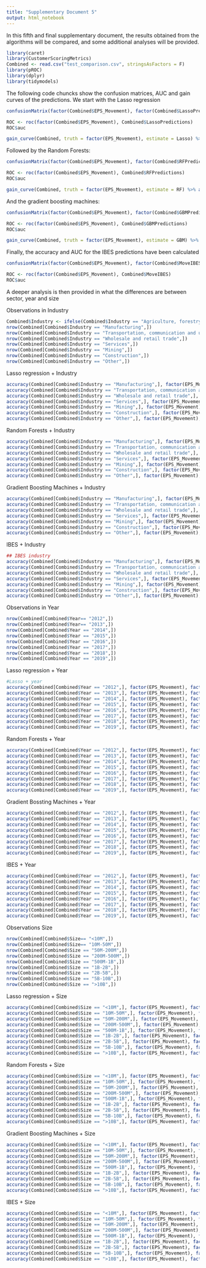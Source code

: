 ```yaml
---
title: "Supplementary Document 5"
output: html_notebook
---
```


In this fifth and final supplementary document, the results obtained from the algorithms will be compared, and some additional analyses will be provided.


```r
library(caret)
library(CustomerScoringMetrics)
Combined <- read.csv("test_comparison.csv", stringsAsFactors = F)
library(pROC)
library(dplyr)
library(tidymodels)
```

The following code chuncks show the confusion matrices, AUC and gain curves of the predictions. We start with the Lasso regression
```r
confusionMatrix(factor(Combined$EPS_Movement), factor(Combined$LassoPredictions))
```
```r
ROC <- roc(factor(Combined$EPS_Movement), Combined$LassoPredictions)
ROC$auc
```

```r
gain_curve(Combined, truth = factor(EPS_Movement), estimate = Lasso) %>% autoplot() 
```
Followed by the Random Forests:
```r
confusionMatrix(factor(Combined$EPS_Movement), factor(Combined$RFPredictions))
```

```r
ROC <- roc(factor(Combined$EPS_Movement), Combined$RFPredictions)
ROC$auc
```

```r
gain_curve(Combined, truth = factor(EPS_Movement), estimate = RF) %>% autoplot()
```

And the gradient boosting machines:
```r
confusionMatrix(factor(Combined$EPS_Movement), factor(Combined$GBMPredictions))
```

```r
ROC <- roc(factor(Combined$EPS_Movement), Combined$GBMPredictions)
ROC$auc
```

```r
gain_curve(Combined, truth = factor(EPS_Movement), estimate = GBM) %>% autoplot()
```

Finally, the accuracy and AUC for the IBES predictions have been calculated
```r
confusionMatrix(factor(Combined$EPS_Movement), factor(Combined$MoveIBES))
```

```r
ROC <- roc(factor(Combined$EPS_Movement), Combined$MoveIBES)
ROC$auc
```

A deeper analysis is then provided in what the differences are between sector, year and size

Observations in Industry
```r
Combined$Industry <- ifelse(Combined$Industry == "Agriculture, forestry and fishing" | is.na(Combined$Industry), "Other", Combined$Industry)
nrow(Combined[Combined$Industry == "Manufacturing",])
nrow(Combined[Combined$Industry == "Transportation, communication and utilities",])
nrow(Combined[Combined$Industry == "Wholesale and retail trade",])
nrow(Combined[Combined$Industry == "Services",])
nrow(Combined[Combined$Industry == "Mining",])
nrow(Combined[Combined$Industry == "Construction",])
nrow(Combined[Combined$Industry == "Other",])
```

Lasso regression + Industry
```r
accuracy(Combined[Combined$Industry == "Manufacturing",], factor(EPS_Movement), factor(LassoPredictions))
accuracy(Combined[Combined$Industry == "Transportation, communication and utilities",], factor(EPS_Movement), factor(LassoPredictions))
accuracy(Combined[Combined$Industry == "Wholesale and retail trade",], factor(EPS_Movement), factor(LassoPredictions))
accuracy(Combined[Combined$Industry == "Services",], factor(EPS_Movement), factor(LassoPredictions))
accuracy(Combined[Combined$Industry == "Mining",], factor(EPS_Movement), factor(LassoPredictions))
accuracy(Combined[Combined$Industry == "Construction",], factor(EPS_Movement), factor(LassoPredictions))
accuracy(Combined[Combined$Industry == "Other",], factor(EPS_Movement), factor(LassoPredictions))
```

Random Forests + Industry
```r

accuracy(Combined[Combined$Industry == "Manufacturing",], factor(EPS_Movement), factor(RFPredictions))
accuracy(Combined[Combined$Industry == "Transportation, communication and utilities",], factor(EPS_Movement), factor(RFPredictions))
accuracy(Combined[Combined$Industry == "Wholesale and retail trade",], factor(EPS_Movement), factor(RFPredictions))
accuracy(Combined[Combined$Industry == "Services",], factor(EPS_Movement), factor(RFPredictions))
accuracy(Combined[Combined$Industry == "Mining",], factor(EPS_Movement), factor(RFPredictions))
accuracy(Combined[Combined$Industry == "Construction",], factor(EPS_Movement), factor(RFPredictions))
accuracy(Combined[Combined$Industry == "Other",], factor(EPS_Movement), factor(RFPredictions))
```

Gradient Boosting Machines + Industry
```r
accuracy(Combined[Combined$Industry == "Manufacturing",], factor(EPS_Movement), factor(GBMPredictions))
accuracy(Combined[Combined$Industry == "Transportation, communication and utilities",], factor(EPS_Movement), factor(GBMPredictions))
accuracy(Combined[Combined$Industry == "Wholesale and retail trade",], factor(EPS_Movement), factor(GBMPredictions))
accuracy(Combined[Combined$Industry == "Services",], factor(EPS_Movement), factor(GBMPredictions))
accuracy(Combined[Combined$Industry == "Mining",], factor(EPS_Movement), factor(GBMPredictions))
accuracy(Combined[Combined$Industry == "Construction",], factor(EPS_Movement), factor(GBMPredictions))
accuracy(Combined[Combined$Industry == "Other",], factor(EPS_Movement), factor(GBMPredictions))
```


IBES + Industry
```r
## IBES industry
accuracy(Combined[Combined$Industry == "Manufacturing",], factor(EPS_Movement), factor(MoveIBES))
accuracy(Combined[Combined$Industry == "Transportation, communication and utilities",], factor(EPS_Movement), factor(MoveIBES))
accuracy(Combined[Combined$Industry == "Wholesale and retail trade",], factor(EPS_Movement), factor(MoveIBES))
accuracy(Combined[Combined$Industry == "Services",], factor(EPS_Movement), factor(MoveIBES))
accuracy(Combined[Combined$Industry == "Mining",], factor(EPS_Movement), factor(MoveIBES))
accuracy(Combined[Combined$Industry == "Construction",], factor(EPS_Movement), factor(MoveIBES))
accuracy(Combined[Combined$Industry == "Other",], factor(EPS_Movement), factor(MoveIBES))
```


Observations in Year
```r
nrow(Combined[Combined$Year== "2012",])
nrow(Combined[Combined$Year== "2013",])
nrow(Combined[Combined$Year == "2014",])
nrow(Combined[Combined$Year == "2015",])
nrow(Combined[Combined$Year == "2016",])
nrow(Combined[Combined$Year == "2017",])
nrow(Combined[Combined$Year == "2018",])
nrow(Combined[Combined$Year == "2019",])
```

Lasso regression + Year
```r
#Lasso + year
accuracy(Combined[Combined$Year == "2012",], factor(EPS_Movement), factor(LassoPredictions))
accuracy(Combined[Combined$Year == "2013",], factor(EPS_Movement), factor(LassoPredictions))
accuracy(Combined[Combined$Year == "2014",], factor(EPS_Movement), factor(LassoPredictions))
accuracy(Combined[Combined$Year == "2015",], factor(EPS_Movement), factor(LassoPredictions))
accuracy(Combined[Combined$Year == "2016",], factor(EPS_Movement), factor(LassoPredictions))
accuracy(Combined[Combined$Year == "2017",], factor(EPS_Movement), factor(LassoPredictions))
accuracy(Combined[Combined$Year == "2018",], factor(EPS_Movement), factor(LassoPredictions))
accuracy(Combined[Combined$Year == "2019",], factor(EPS_Movement), factor(LassoPredictions))
```

Random Forests + Year
```r
accuracy(Combined[Combined$Year == "2012",], factor(EPS_Movement), factor(RFPredictions))
accuracy(Combined[Combined$Year == "2013",], factor(EPS_Movement), factor(RFPredictions))
accuracy(Combined[Combined$Year == "2014",], factor(EPS_Movement), factor(RFPredictions))
accuracy(Combined[Combined$Year == "2015",], factor(EPS_Movement), factor(RFPredictions))
accuracy(Combined[Combined$Year == "2016",], factor(EPS_Movement), factor(RFPredictions))
accuracy(Combined[Combined$Year == "2017",], factor(EPS_Movement), factor(RFPredictions))
accuracy(Combined[Combined$Year == "2018",], factor(EPS_Movement), factor(RFPredictions))
accuracy(Combined[Combined$Year == "2019",], factor(EPS_Movement), factor(RFPredictions))
```

Gradient Bossting Machines + Year
```r
accuracy(Combined[Combined$Year == "2012",], factor(EPS_Movement), factor(GBMPredictions))
accuracy(Combined[Combined$Year == "2013",], factor(EPS_Movement), factor(GBMPredictions))
accuracy(Combined[Combined$Year == "2014",], factor(EPS_Movement), factor(GBMPredictions))
accuracy(Combined[Combined$Year == "2015",], factor(EPS_Movement), factor(GBMPredictions))
accuracy(Combined[Combined$Year == "2016",], factor(EPS_Movement), factor(GBMPredictions))
accuracy(Combined[Combined$Year == "2017",], factor(EPS_Movement), factor(GBMPredictions))
accuracy(Combined[Combined$Year == "2018",], factor(EPS_Movement), factor(GBMPredictions))
accuracy(Combined[Combined$Year == "2019",], factor(EPS_Movement), factor(GBMPredictions))
```

IBES + Year
```r
accuracy(Combined[Combined$Year == "2012",], factor(EPS_Movement), factor(MoveIBES))
accuracy(Combined[Combined$Year == "2013",], factor(EPS_Movement), factor(MoveIBES))
accuracy(Combined[Combined$Year == "2014",], factor(EPS_Movement), factor(MoveIBES))
accuracy(Combined[Combined$Year == "2015",], factor(EPS_Movement), factor(MoveIBES))
accuracy(Combined[Combined$Year == "2016",], factor(EPS_Movement), factor(MoveIBES))
accuracy(Combined[Combined$Year == "2017",], factor(EPS_Movement), factor(MoveIBES))
accuracy(Combined[Combined$Year == "2018",], factor(EPS_Movement), factor(MoveIBES))
accuracy(Combined[Combined$Year == "2019",], factor(EPS_Movement), factor(MoveIBES))
```

Observations Size
```r
nrow(Combined[Combined$Size== "<10M",])
nrow(Combined[Combined$Size== "10M-50M",])
nrow(Combined[Combined$Size == "50M-200M",])
nrow(Combined[Combined$Size == "200M-500M",])
nrow(Combined[Combined$Size == "500M-1B",])
nrow(Combined[Combined$Size == "1B-2B",])
nrow(Combined[Combined$Size == "2B-5B",])
nrow(Combined[Combined$Size == "5B-10B",])
nrow(Combined[Combined$Size == ">10B",])
```

Lasso regression + Size
```r
accuracy(Combined[Combined$Size == "<10M",], factor(EPS_Movement), factor(LassoPredictions))
accuracy(Combined[Combined$Size == "10M-50M",], factor(EPS_Movement), factor(LassoPredictions))
accuracy(Combined[Combined$Size == "50M-200M",], factor(EPS_Movement), factor(LassoPredictions))
accuracy(Combined[Combined$Size == "200M-500M",], factor(EPS_Movement), factor(LassoPredictions))
accuracy(Combined[Combined$Size == "500M-1B",], factor(EPS_Movement), factor(LassoPredictions))
accuracy(Combined[Combined$Size == "1B-2B",], factor(EPS_Movement), factor(LassoPredictions))
accuracy(Combined[Combined$Size == "2B-5B",], factor(EPS_Movement), factor(LassoPredictions))
accuracy(Combined[Combined$Size == "5B-10B",], factor(EPS_Movement), factor(LassoPredictions))
accuracy(Combined[Combined$Size == ">10B",], factor(EPS_Movement), factor(LassoPredictions))
```

Random Forests + Size
```r
accuracy(Combined[Combined$Size == "<10M",], factor(EPS_Movement), factor(RFPredictions))
accuracy(Combined[Combined$Size == "10M-50M",], factor(EPS_Movement), factor(RFPredictions))
accuracy(Combined[Combined$Size == "50M-200M",], factor(EPS_Movement), factor(RFPredictions))
accuracy(Combined[Combined$Size == "200M-500M",], factor(EPS_Movement), factor(RFPredictions))
accuracy(Combined[Combined$Size == "500M-1B",], factor(EPS_Movement), factor(RFPredictions))
accuracy(Combined[Combined$Size == "1B-2B",], factor(EPS_Movement), factor(RFPredictions))
accuracy(Combined[Combined$Size == "2B-5B",], factor(EPS_Movement), factor(RFPredictions))
accuracy(Combined[Combined$Size == "5B-10B",], factor(EPS_Movement), factor(RFPredictions))
accuracy(Combined[Combined$Size == ">10B",], factor(EPS_Movement), factor(RFPredictions))
```

Gradient Boosting Machines + Size
```r
accuracy(Combined[Combined$Size == "<10M",], factor(EPS_Movement), factor(GBMPredictions))
accuracy(Combined[Combined$Size == "10M-50M",], factor(EPS_Movement), factor(GBMPredictions))
accuracy(Combined[Combined$Size == "50M-200M",], factor(EPS_Movement), factor(GBMPredictions))
accuracy(Combined[Combined$Size == "200M-500M",], factor(EPS_Movement), factor(GBMPredictions))
accuracy(Combined[Combined$Size == "500M-1B",], factor(EPS_Movement), factor(GBMPredictions))
accuracy(Combined[Combined$Size == "1B-2B",], factor(EPS_Movement), factor(GBMPredictions))
accuracy(Combined[Combined$Size == "2B-5B",], factor(EPS_Movement), factor(GBMPredictions))
accuracy(Combined[Combined$Size == "5B-10B",], factor(EPS_Movement), factor(GBMPredictions))
accuracy(Combined[Combined$Size == ">10B",], factor(EPS_Movement), factor(GBMPredictions))
```

IBES + Size
```r
accuracy(Combined[Combined$Size == "<10M",], factor(EPS_Movement), factor(MoveIBES))
accuracy(Combined[Combined$Size == "10M-50M",], factor(EPS_Movement), factor(MoveIBES))
accuracy(Combined[Combined$Size == "50M-200M",], factor(EPS_Movement), factor(MoveIBES))
accuracy(Combined[Combined$Size == "200M-500M",], factor(EPS_Movement), factor(MoveIBES))
accuracy(Combined[Combined$Size == "500M-1B",], factor(EPS_Movement), factor(MoveIBES))
accuracy(Combined[Combined$Size == "1B-2B",], factor(EPS_Movement), factor(MoveIBES))
accuracy(Combined[Combined$Size == "2B-5B",], factor(EPS_Movement), factor(MoveIBES))
accuracy(Combined[Combined$Size == "5B-10B",], factor(EPS_Movement), factor(MoveIBES))
accuracy(Combined[Combined$Size == ">10B",], factor(EPS_Movement), factor(MoveIBES))
```
